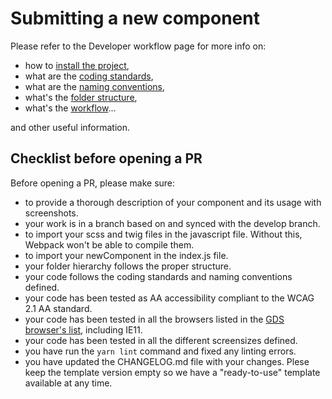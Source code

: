 
<Meta title="3 - Component submission" />

<style>{`
  .subheading {
    --mediumdark: '#999999';
    font-weight: 900;
    font-size: 13px;
    color: #999;
    letter-spacing: 6px;
    line-height: 24px;
    text-transform: uppercase;
    margin-bottom: 12px;
    margin-top: 40px;
  }

  .link-list {
    display: grid;
    grid-template-columns: 1fr;
    grid-template-rows: 1fr 1fr;
    row-gap: 10px;
  }

  @media (min-width: 620px) {
    .link-list {
      row-gap: 20px;
      column-gap: 20px;
      grid-template-columns: 1fr 1fr;
    }
  }

  @media all and (-ms-high-contrast:none) {
  .link-list {
      display: -ms-grid;
      -ms-grid-columns: 1fr 1fr;
      -ms-grid-rows: 1fr 1fr;
    }
  }

  .link-item {
    display: block;
    padding: 20px 30px 20px 15px;
    border: 1px solid #00000010;
    border-radius: 5px;
    transition: background 150ms ease-out, border 150ms ease-out, transform 150ms ease-out;
    color: #333333;
    display: flex;
    align-items: flex-start;
  }

  .link-item:hover {
    border-color: #1EA7FD50;
    transform: translate3d(0, -3px, 0);
    box-shadow: rgba(0, 0, 0, 0.08) 0 3px 10px 0;
  }

  .link-item:active {
    border-color: #1EA7FD;
    transform: translate3d(0, 0, 0);
  }

  .link-item strong {
    font-weight: 700;
    display: block;
    margin-bottom: 2px;
  }

  .link-item img {
    height: 40px;
    width: 40px;
    margin-right: 15px;
    flex: none;
  }

  .link-item span {
    font-size: 14px;
    line-height: 20px;
  }

  .tip {
    display: inline-block;
    border-radius: 1em;
    font-size: 11px;
    line-height: 12px;
    font-weight: 700;
    background: #E7FDD8;
    color: #66BF3C;
    padding: 4px 12px;
    margin-right: 10px;
    vertical-align: top;
  }

  .tip-wrapper {
    font-size: 13px;
    line-height: 20px;
    margin-top: 40px;
    margin-bottom: 40px;
  }

  .tip-wrapper code {
    font-size: 12px;
    display: inline-block;
  }
`}</style>

# Submitting a new component

Please refer to the Developer workflow page for more info on:
- how to [install the project](?path=/story/documentation-2-developer-workflow--page#installation), 
- what are the [coding standards](?path=/story/documentation-2-developer-workflow--page#general-coding-standards--naming-conventions), 
- what are the [naming conventions](?path=/story/documentation-2-developer-workflow--page#general-coding-standards--naming-conventions),
- what's the [folder structure](?path=/story/documentation-2-developer-workflow--page#workflow-summary),
- what's the [workflow](?path=/story/documentation-2-developer-workflow--page#workflow-summary)...

and other useful information.

## Checklist before opening a PR

Before opening a PR, please make sure:
- to provide a thorough description of your component and its usage with screenshots.
- your work is in a branch based on and synced with the develop branch.
- to import your scss and twig files in the javascript file. Without this, Webpack won't be able to compile them.
- to import your newComponent in the index.js file.
- your folder hierarchy follows the proper structure.
- your code follows the coding standards and naming conventions defined.
- your code has been tested as AA accessibility compliant to the WCAG 2.1 AA standard.
- your code has been tested in all the browsers listed in the [GDS browser's list](https://www.gov.uk/service-manual/technology/designing-for-different-browsers-and-devices), including IE11.
- your code has been tested in all the different screensizes defined.
- you have run the `yarn lint` command and fixed any linting errors.
- you have updated the CHANGELOG.md file with your changes. Plese keep the template version empty so we have a "ready-to-use" template available at any time. 
